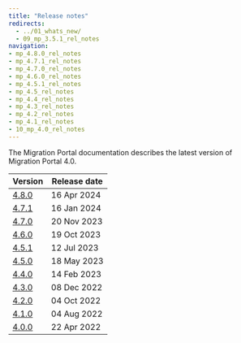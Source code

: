 ```yaml
---
title: "Release notes"
redirects:
  - ../01_whats_new/
  - 09_mp_3.5.1_rel_notes
navigation:
- mp_4.8.0_rel_notes
- mp_4.7.1_rel_notes
- mp_4.7.0_rel_notes
- mp_4.6.0_rel_notes
- mp_4.5.1_rel_notes
- mp_4.5_rel_notes
- mp_4.4_rel_notes
- mp_4.3_rel_notes
- mp_4.2_rel_notes
- mp_4.1_rel_notes
- 10_mp_4.0_rel_notes
---
```


The Migration Portal documentation describes the latest version of Migration Portal 4.0. 

|           Version            | Release date |
| ---------------------------- | ------------ |
| [4.8.0](mp_4.8.0_rel_notes)  | 16 Apr 2024  |
| [4.7.1](mp_4.7.1_rel_notes)  | 16 Jan 2024  |
| [4.7.0](mp_4.7.0_rel_notes)  | 20 Nov 2023  |
| [4.6.0](mp_4.6.0_rel_notes)  | 19 Oct 2023  |
| [4.5.1](mp_4.5.1_rel_notes)  | 12 Jul 2023  |
| [4.5.0](mp_4.5_rel_notes)    | 18 May 2023  |
| [4.4.0](mp_4.4_rel_notes)    | 14 Feb 2023  |
| [4.3.0](mp_4.3_rel_notes)    | 08 Dec 2022  |
| [4.2.0](mp_4.2_rel_notes)    | 04 Oct 2022  |
| [4.1.0](mp_4.1_rel_notes)    | 04 Aug 2022  |
| [4.0.0](10_mp_4.0_rel_notes) | 22 Apr 2022  |
